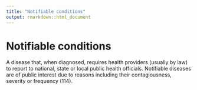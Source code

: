 ```yaml
---
title: "Notifiable conditions"
output: rmarkdown::html_document
---
```


# Notifiable conditions

A disease  that, when  diagnosed, requires  health providers (usually by  law) to  report to  national, state or local public  health  officials. Notifiable diseases  are of public interest due to reasons  including their  contagiousness, severity or  frequency (114).
